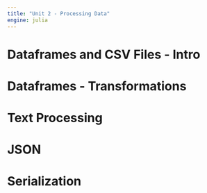 ```yaml
---
title: "Unit 2 - Processing Data"
engine: julia
---
```


# Dataframes and CSV Files - Intro

# Dataframes - Transformations

# Text Processing

# JSON 

# Serialization
